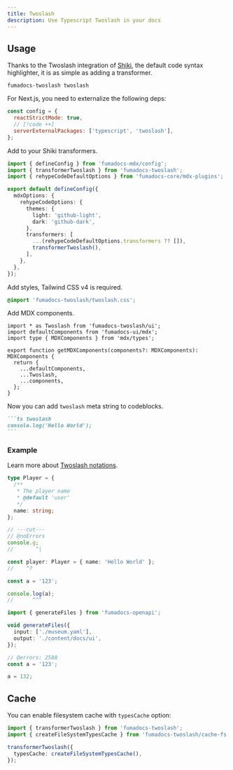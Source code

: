 ```yaml
---
title: Twoslash
description: Use Typescript Twoslash in your docs
---
```


## Usage

Thanks to the Twoslash integration of [Shiki](https://github.com/shikijs/shiki), the default code syntax highlighter, it is as simple as adding a transformer.

```package-install
fumadocs-twoslash twoslash
```

For Next.js, you need to externalize the following deps:

```js title="next.config.mjs (Next.js)"
const config = {
  reactStrictMode: true,
  // [!code ++]
  serverExternalPackages: ['typescript', 'twoslash'],
};
```

Add to your Shiki transformers.

```ts twoslash title="source.config.ts (Fumadocs MDX)"
import { defineConfig } from 'fumadocs-mdx/config';
import { transformerTwoslash } from 'fumadocs-twoslash';
import { rehypeCodeDefaultOptions } from 'fumadocs-core/mdx-plugins';

export default defineConfig({
  mdxOptions: {
    rehypeCodeOptions: {
      themes: {
        light: 'github-light',
        dark: 'github-dark',
      },
      transformers: [
        ...(rehypeCodeDefaultOptions.transformers ?? []),
        transformerTwoslash(),
      ],
    },
  },
});
```

Add styles, Tailwind CSS v4 is required.

```css title="Tailwind CSS"
@import 'fumadocs-twoslash/twoslash.css';
```

Add MDX components.

```tsx title="mdx-components.tsx"
import * as Twoslash from 'fumadocs-twoslash/ui';
import defaultComponents from 'fumadocs-ui/mdx';
import type { MDXComponents } from 'mdx/types';

export function getMDXComponents(components?: MDXComponents): MDXComponents {
  return {
    ...defaultComponents,
    ...Twoslash,
    ...components,
  };
}
```

Now you can add `twoslash` meta string to codeblocks.

````md
```ts twoslash
console.log('Hello World');
```
````

### Example

Learn more about [Twoslash notations](https://twoslash.netlify.app/refs/notations).

```ts twoslash title="Test" lineNumbers
type Player = {
  /**
   * The player name
   * @default 'user'
   */
  name: string;
};

// ---cut---
// @noErrors
console.g;
//       ^|

const player: Player = { name: 'Hello World' };
//    ^?
```

```ts twoslash
const a = '123';

console.log(a);
//      ^^^
```

```ts twoslash
import { generateFiles } from 'fumadocs-openapi';

void generateFiles({
  input: ['./museum.yaml'],
  output: './content/docs/ui',
});
```

```ts twoslash
// @errors: 2588
const a = '123';

a = 132;
```

## Cache

You can enable filesystem cache with `typesCache` option:

```ts twoslash title="source.config.ts"
import { transformerTwoslash } from 'fumadocs-twoslash';
import { createFileSystemTypesCache } from 'fumadocs-twoslash/cache-fs';

transformerTwoslash({
  typesCache: createFileSystemTypesCache(),
});
```
